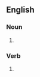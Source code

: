 ==English==

===Noun===
{{en-noun}}

# {{misspelling of|recompense}}

===Verb===
{{en-verb|recompenc|ing}}

# {{misspelling of|recompense}}
